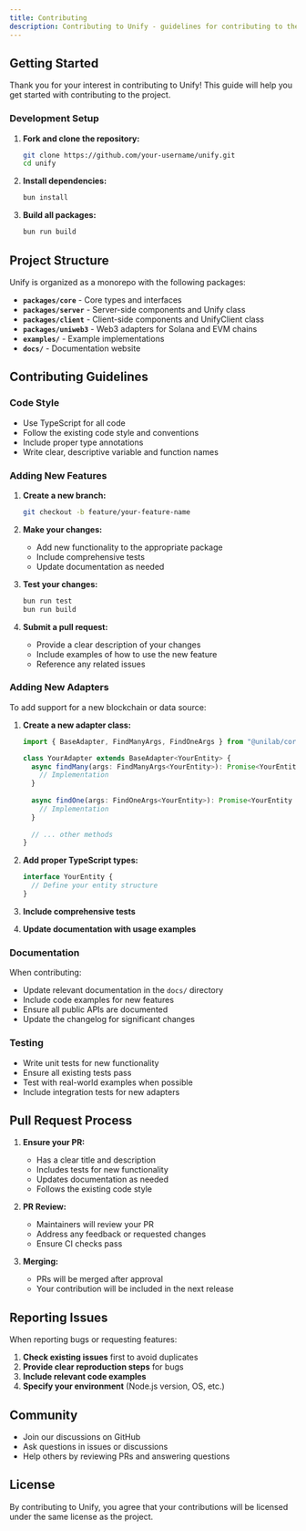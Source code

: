 ```yaml
---
title: Contributing
description: Contributing to Unify - guidelines for contributing to the framework and its packages
---
```


## Getting Started

Thank you for your interest in contributing to Unify! This guide will help you get started with contributing to the project.

### Development Setup

1. **Fork and clone the repository:**
   ```bash
   git clone https://github.com/your-username/unify.git
   cd unify
   ```

2. **Install dependencies:**
   ```bash
   bun install
   ```

3. **Build all packages:**
   ```bash
   bun run build
   ```

## Project Structure

Unify is organized as a monorepo with the following packages:

- **`packages/core`** - Core types and interfaces
- **`packages/server`** - Server-side components and Unify class
- **`packages/client`** - Client-side components and UnifyClient class
- **`packages/uniweb3`** - Web3 adapters for Solana and EVM chains
- **`examples/`** - Example implementations
- **`docs/`** - Documentation website

## Contributing Guidelines

### Code Style

- Use TypeScript for all code
- Follow the existing code style and conventions
- Include proper type annotations
- Write clear, descriptive variable and function names

### Adding New Features

1. **Create a new branch:**
   ```bash
   git checkout -b feature/your-feature-name
   ```

2. **Make your changes:**
   - Add new functionality to the appropriate package
   - Include comprehensive tests
   - Update documentation as needed

3. **Test your changes:**
   ```bash
   bun run test
   bun run build
   ```

4. **Submit a pull request:**
   - Provide a clear description of your changes
   - Include examples of how to use the new feature
   - Reference any related issues

### Adding New Adapters

To add support for a new blockchain or data source:

1. **Create a new adapter class:**
   ```typescript
   import { BaseAdapter, FindManyArgs, FindOneArgs } from "@unilab/core";

   class YourAdapter extends BaseAdapter<YourEntity> {
     async findMany(args: FindManyArgs<YourEntity>): Promise<YourEntity[]> {
       // Implementation
     }
     
     async findOne(args: FindOneArgs<YourEntity>): Promise<YourEntity | null> {
       // Implementation
     }
     
     // ... other methods
   }
   ```

2. **Add proper TypeScript types:**
   ```typescript
   interface YourEntity {
     // Define your entity structure
   }
   ```

3. **Include comprehensive tests**
4. **Update documentation with usage examples**

### Documentation

When contributing:

- Update relevant documentation in the `docs/` directory
- Include code examples for new features
- Ensure all public APIs are documented
- Update the changelog for significant changes

### Testing

- Write unit tests for new functionality
- Ensure all existing tests pass
- Test with real-world examples when possible
- Include integration tests for new adapters

## Pull Request Process

1. **Ensure your PR:**
   - Has a clear title and description
   - Includes tests for new functionality
   - Updates documentation as needed
   - Follows the existing code style

2. **PR Review:**
   - Maintainers will review your PR
   - Address any feedback or requested changes
   - Ensure CI checks pass

3. **Merging:**
   - PRs will be merged after approval
   - Your contribution will be included in the next release

## Reporting Issues

When reporting bugs or requesting features:

1. **Check existing issues** first to avoid duplicates
2. **Provide clear reproduction steps** for bugs
3. **Include relevant code examples**
4. **Specify your environment** (Node.js version, OS, etc.)

## Community

- Join our discussions on GitHub
- Ask questions in issues or discussions
- Help others by reviewing PRs and answering questions

## License

By contributing to Unify, you agree that your contributions will be licensed under the same license as the project.
